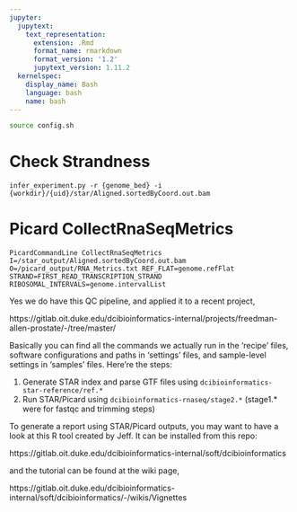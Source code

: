 ```yaml
---
jupyter:
  jupytext:
    text_representation:
      extension: .Rmd
      format_name: rmarkdown
      format_version: '1.2'
      jupytext_version: 1.11.2
  kernelspec:
    display_name: Bash
    language: bash
    name: bash
---
```


```bash
source config.sh

```

# Check Strandness
`infer_experiment.py -r {genome_bed} -i {workdir}/{uid}/star/Aligned.sortedByCoord.out.bam`

# Picard CollectRnaSeqMetrics

`PicardCommandLine CollectRnaSeqMetrics I=/star_output/Aligned.sortedByCoord.out.bam O=/picard_output/RNA_Metrics.txt REF_FLAT=genome.refFlat STRAND=FIRST_READ_TRANSCRIPTION_STRAND RIBOSOMAL_INTERVALS=genome.intervalList`




 Yes we do have this QC pipeline, and applied it to a recent project,

https://gitlab.oit.duke.edu/dcibioinformatics-internal/projects/freedman-allen-prostate/-/tree/master/

Basically you can find all the commands we actually run in the 'recipe' files, software configurations and paths in 'settings' files, and sample-level settings in 'samples' files. Here're the steps:

 1.  Generate STAR index and parse GTF files using `dcibioinformatics-star-reference/ref.*`
 2.  Run STAR/Picard using `dcibioinformatics-rnaseq/stage2.*` (stage1.* were for fastqc and trimming steps)

 To generate a report using STAR/Picard outputs, you may want to have a look at this R tool created by Jeff. It can be installed from this repo:

https://gitlab.oit.duke.edu/dcibioinformatics-internal/soft/dcibioinformatics

and the tutorial can be found at the wiki page,

https://gitlab.oit.duke.edu/dcibioinformatics-internal/soft/dcibioinformatics/-/wikis/Vignettes

